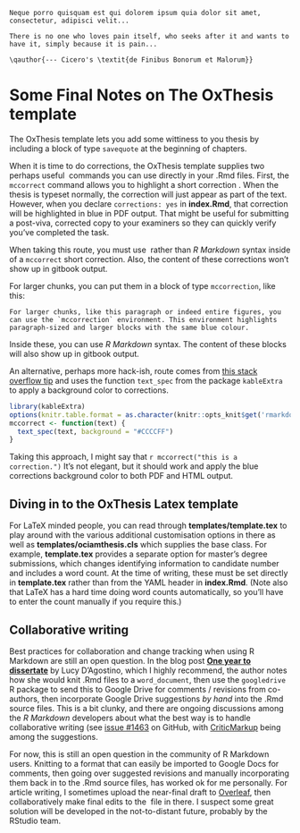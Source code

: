 ```block
Neque porro quisquam est qui dolorem ipsum quia dolor sit amet, consectetur, adipisci velit...

There is no one who loves pain itself, who seeks after it and wants to have it, simply because it is pain...

\qauthor{--- Cicero's \textit{de Finibus Bonorum et Malorum}}
```

<!-- Note a gotcha in the savequote block: for the author, you have to use LaTeX syntax directly with \qauthor, and when doing so, you must also use LaTeX instead of Markdown syntax to, for example, italicise something inside \qauthor{} -->

# Some Final Notes on The OxThesis template
The OxThesis template lets you add some wittiness to you thesis by including a block of type `savequote` at the beginning of chapters.

When it is time to do corrections, the OxThesis template supplies two perhaps useful \LaTeX\ commands you can use directly in your .Rmd files. First, the `mccorrect` command allows you to highlight a short correction \mccorrect{like this one}.  When the thesis is typeset normally, the correction will just appear as part of the text. However, when you declare `corrections: yes` in **index.Rmd**, that correction will be highlighted in blue in PDF output. That might be useful for submitting a post-viva, corrected copy to your examiners so they can quickly verify you've completed the task.

When taking this route, you must use \LaTeX\ rather than _R Markdown_ syntax inside of a `mccorrect` short correction. Also, the content of these corrections won't show up in gitbook output.

For larger chunks, you can put them in a block of type `mccorrection`, like this:

```block
For larger chunks, like this paragraph or indeed entire figures, you can use the `mccorrection` environment. This environment highlights paragraph-sized and larger blocks with the same blue colour.
```

Inside these, you can use _R Markdown_ syntax. The content of these blocks will also show up in gitbook output.
<!-- NOTE: if you're trying to output as word doc, this block may cause an error in compilation - you can avoid this by adding the chunk option include=knitr::opts_knit$get('rmarkdown.pandoc.to') == 'latex' which will exclude it from word output-->

An alternative, perhaps more hack-ish, route comes from [this stack overflow tip](https://stackoverflow.com/questions/47298106/getting-r-printed-texts-to-have-color-esp-in-r-markdown-knits) and uses the function `text_spec` from the package `kableExtra` to apply a background color to corrections.

```r
library(kableExtra)
options(knitr.table.format = as.character(knitr::opts_knit$get('rmarkdown.pandoc.to')))
mccorrect <- function(text) {
  text_spec(text, background = "#CCCCFF")
}
```

Taking this approach, I might say that `r mccorrect("this is a correction.")` It's not elegant, but it should work and apply the blue corrections background color to both PDF and HTML output.

## Diving in to the OxThesis Latex template
For LaTeX minded people, you can read through **templates/template.tex** to play around with the various additional customisation options in  there as well as  **templates/ociamthesis.cls** which supplies the base class.  For example, **template.tex** provides a separate option for master's degree submissions, which changes identifying information to candidate number and includes a word count. At the time of writing, these must be set directly in **template.tex** rather than from the YAML header in **index.Rmd**. (Note also that LaTeX has a hard time doing word counts automatically, so you'll have to enter the count manually if you require this.)

## Collaborative writing
Best practices for collaboration and change tracking when using R Markdown are still an open question. In the blog post [**One year to dissertate**](https://livefreeordichotomize.com/2018/09/14/one-year-to-dissertate/) by Lucy D'Agostino, which I highly recommend, the author notes how she would knit .Rmd files to a `word_document`, then use the `googledrive` R package to send this to Google Drive for comments / revisions from co-authors, then incorporate Google Drive suggestions *by hand* into the .Rmd source files. This is a bit clunky, and there are ongoing discussions among the _R Markdown_ developers about what the best way is to handle collaborative writing (see [issue #1463](https://github.com/rstudio/rmarkdown/issues/1463) on GitHub, with [CriticMarkup](http://criticmarkup.com) being among the suggestions. 

For now, this is still an open question in the community of R Markdown users. Knitting to a format that can easily be imported to Google Docs for comments, then going over suggested revisions and manually incorporating them back in to the .Rmd source files, has worked ok for me personally. For article writing, I sometimes upload the near-final draft to [Overleaf](https://www.overleaf.com/), then collaboratively make final edits to the \LaTeX\ file in there. I suspect some great solution will be developed in the not-to-distant future, probably by the RStudio team.